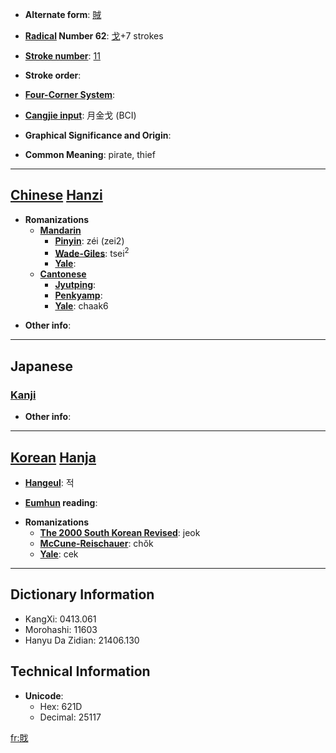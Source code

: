 * '''Alternate form''': [[賊]]

* '''[[Wiktionary:Chinese radical index| Radical]] Number 62''': [[Wiktionary:Chinese radical index 戈|戈]]+7 strokes

* '''[[Wiktionary:Chinese total strokes index|Stroke number]]''': [[Wiktionary:Chinese total strokes index 11|11]]

* '''Stroke order''': 

* '''[[Wiktionary:Chinese four corner index|Four-Corner System]]''': 

* '''[[Wiktionary:Chinese Cangjie index|Cangjie input]]''': 月金戈 (BCI)

* '''Graphical Significance and Origin''': 

* '''Common Meaning''': pirate, thief

----

== [[Chinese]] [[Hanzi]] ==

* '''Romanizations'''
** '''[[Mandarin]]'''
*** '''[[Pinyin]]''': zéi (zei2)
*** '''[[Wade-Giles]]''': tsei<sup>2</sup>
*** '''[[Yale]]''': 
** '''[[Cantonese]]'''
*** '''[[Jyutping]]''':
*** '''[[Penkyamp]]''': 
*** '''[[Yale]]''': chaak6

* '''Other info''': 

----

==Japanese==
===[[Kanji]]===
{{kanji|on readings=[[ぞく]] (zoku)
|kun readings=[[そこなう]] (sokonau)
}}

* '''Other info''':  

----

== [[Korean]] [[Hanja]] ==

* '''[[Hangeul]]''': 적

* '''[[Eumhun]] reading''': 

* '''Romanizations'''
** '''[[The 2000 South Korean Revised Romanization|The 2000 South Korean Revised]]''': jeok
** '''[[McCune-Reischauer]]''': chŏk
** '''[[Yale]]''': cek

----

== Dictionary Information ==

* KangXi: 0413.061
* Morohashi: 11603
* Hanyu Da Zidian: 21406.130

== Technical Information ==

* '''Unicode''':
** Hex: 621D
** Decimal: 25117

[[fr:戝]]